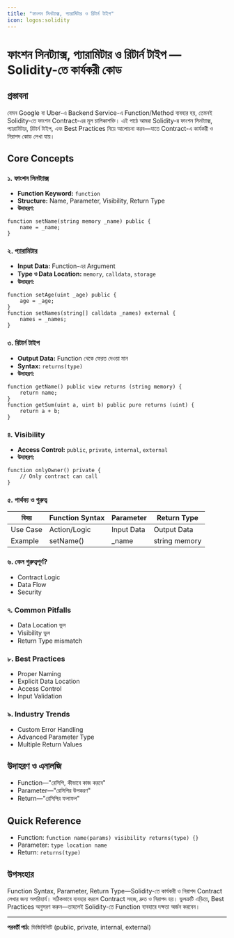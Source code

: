 ```yaml
---
title: "ফাংশন সিনট্যাক্স, প্যারামিটার ও রিটার্ন টাইপ"
icon: logos:solidity
---
```


# ফাংশন সিনট্যাক্স, প্যারামিটার ও রিটার্ন টাইপ — Solidity-তে কার্যকরী কোড

## প্রস্তাবনা

যেমন Google বা Uber-এ Backend Service-এ Function/Method ব্যবহার হয়, তেমনই Solidity-তে ফাংশন Contract-এর মূল চালিকাশক্তি। এই পাঠে আমরা Solidity-র ফাংশন সিনট্যাক্স, প্যারামিটার, রিটার্ন টাইপ, এবং Best Practices নিয়ে আলোচনা করব—যাতে Contract-এ কার্যকরী ও নিরাপদ কোড লেখা যায়।

## Core Concepts

### ১. ফাংশন সিনট্যাক্স
- **Function Keyword:** `function`
- **Structure:** Name, Parameter, Visibility, Return Type
- **উদাহরণ:**
```solidity
function setName(string memory _name) public {
    name = _name;
}
```

### ২. প্যারামিটার
- **Input Data:** Function-এর Argument
- **Type ও Data Location:** `memory`, `calldata`, `storage`
- **উদাহরণ:**
```solidity
function setAge(uint _age) public {
    age = _age;
}
function setNames(string[] calldata _names) external {
    names = _names;
}
```

### ৩. রিটার্ন টাইপ
- **Output Data:** Function থেকে ফেরত দেওয়া মান
- **Syntax:** `returns(type)`
- **উদাহরণ:**
```solidity
function getName() public view returns (string memory) {
    return name;
}
function getSum(uint a, uint b) public pure returns (uint) {
    return a + b;
}
```

### ৪. Visibility
- **Access Control:** `public`, `private`, `internal`, `external`
- **উদাহরণ:**
```solidity
function onlyOwner() private {
    // Only contract can call
}
```

### ৫. পার্থক্য ও গুরুত্ব
| বিষয়         | Function Syntax    | Parameter         | Return Type       |
|--------------|-------------------|-------------------|------------------|
| Use Case     | Action/Logic      | Input Data        | Output Data      |
| Example      | setName()         | _name             | string memory    |

### ৬. কেন গুরুত্বপূর্ণ?
- Contract Logic
- Data Flow
- Security

### ৭. Common Pitfalls
- Data Location ভুল
- Visibility ভুল
- Return Type mismatch

### ৮. Best Practices
- Proper Naming
- Explicit Data Location
- Access Control
- Input Validation

### ৯. Industry Trends
- Custom Error Handling
- Advanced Parameter Type
- Multiple Return Values

## উদাহরণ ও এনালজি
- Function—"রেসিপি, কীভাবে কাজ করবে"
- Parameter—"রেসিপির উপকরণ"
- Return—"রেসিপির ফলাফল"

## Quick Reference

- Function: `function name(params) visibility returns(type) {}`
- Parameter: `type location name`
- Return: `returns(type)`

## উপসংহার

Function Syntax, Parameter, Return Type—Solidity-তে কার্যকরী ও নিরাপদ Contract লেখার জন্য অপরিহার্য। সঠিকভাবে ব্যবহার করলে Contract সহজ, দ্রুত ও নিরাপদ হয়। ভুলত্রুটি এড়িয়ে, Best Practices অনুসরণ করুন—তাহলেই Solidity-তে Function ব্যবহারে দক্ষতা অর্জন করবেন।

---

**পরবর্তী পাঠ:** ভিজিবিলিটি (public, private, internal, external)

